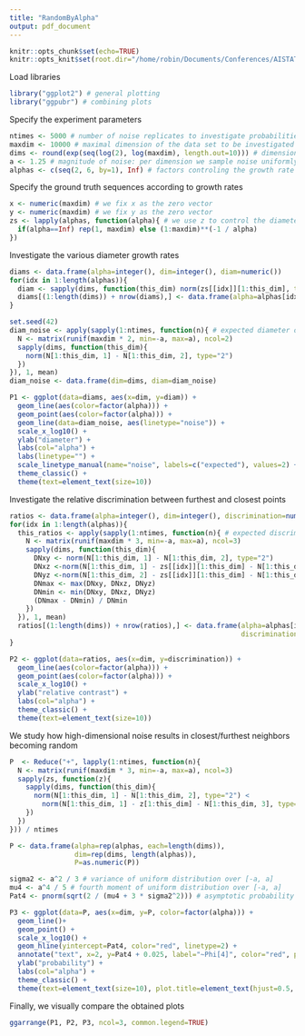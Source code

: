 ```yaml
---
title: "RandomByAlpha"
output: pdf_document
---
```


```r
knitr::opts_chunk$set(echo=TRUE)
knitr::opts_knit$set(root.dir="/home/robin/Documents/Conferences/AISTATS/2022/Code/Code")
```

Load libraries

``` r
library("ggplot2") # general plotting
library("ggpubr") # combining plots
```

Specify the experiment parameters

``` r
ntimes <- 5000 # number of noise replicates to investigate probabilities and expectations
maxdim <- 10000 # maximal dimension of the data set to be investigated
dims <- round(exp(seq(log(2), log(maxdim), length.out=10))) # dimensions to study from log-scale
a <- 1.25 # magnitude of noise: per dimension we sample noise uniformly from [-a, a]
alphas <- c(seq(2, 6, by=1), Inf) # factors controling the growth rate of the ground truth diameters
```

Specify the ground truth sequences according to growth rates

``` r
x <- numeric(maxdim) # we fix x as the zero vector
y <- numeric(maxdim) # we fix y as the zero vector
zs <- lapply(alphas, function(alpha){ # we use z to control the diameter growth rate
  if(alpha==Inf) rep(1, maxdim) else (1:maxdim)**(-1 / alpha)
})
```

Investigate the various diameter growth rates

``` r
diams <- data.frame(alpha=integer(), dim=integer(), diam=numeric())
for(idx in 1:length(alphas)){
  diam <- sapply(dims, function(this_dim) norm(zs[[idx]][1:this_dim], type="2"))
  diams[(1:length(dims)) + nrow(diams),] <- data.frame(alpha=alphas[idx], dim=dims, diam=diam)
}

set.seed(42)
diam_noise <- apply(sapply(1:ntimes, function(n){ # expected diameter of noise
  N <- matrix(runif(maxdim * 2, min=-a, max=a), ncol=2)
  sapply(dims, function(this_dim){
    norm(N[1:this_dim, 1] - N[1:this_dim, 2], type="2")
  })
}), 1, mean)
diam_noise <- data.frame(dim=dims, diam=diam_noise)

P1 <- ggplot(data=diams, aes(x=dim, y=diam)) +
  geom_line(aes(color=factor(alpha))) +
  geom_point(aes(color=factor(alpha))) +
  geom_line(data=diam_noise, aes(linetype="noise")) +
  scale_x_log10() +
  ylab("diameter") +
  labs(col="alpha") +
  labs(linetype="") +
  scale_linetype_manual(name="noise", labels=c("expected"), values=2) +
  theme_classic() +
  theme(text=element_text(size=10))
```

Investigate the relative discrimination between furthest and closest points

``` r
ratios <- data.frame(alpha=integer(), dim=integer(), discrimination=numeric())
for(idx in 1:length(alphas)){
  this_ratios <- apply(sapply(1:ntimes, function(n){ # expected discrimination
    N <- matrix(runif(maxdim * 3, min=-a, max=a), ncol=3)
    sapply(dims, function(this_dim){
      DNxy <- norm(N[1:this_dim, 1] - N[1:this_dim, 2], type="2")
      DNxz <-norm(N[1:this_dim, 1] - zs[[idx]][1:this_dim] - N[1:this_dim, 3], type="2")
      DNyz <-norm(N[1:this_dim, 2] - zs[[idx]][1:this_dim] - N[1:this_dim, 3], type="2")
      DNmax <- max(DNxy, DNxz, DNyz)
      DNmin <- min(DNxy, DNxz, DNyz)
      (DNmax - DNmin) / DNmin
    })
  }), 1, mean)
  ratios[(1:length(dims)) + nrow(ratios),] <- data.frame(alpha=alphas[idx], dim=dims, 
                                                         discrimination=this_ratios)
}

P2 <- ggplot(data=ratios, aes(x=dim, y=discrimination)) +
  geom_line(aes(color=factor(alpha))) +
  geom_point(aes(color=factor(alpha))) +
  scale_x_log10() +
  ylab("relative contrast") +
  labs(col="alpha") +
  theme_classic() +
  theme(text=element_text(size=10))
```

We study how high-dimensional noise results in closest/furthest neighbors becoming random

``` r
P  <- Reduce("+", lapply(1:ntimes, function(n){
  N <- matrix(runif(maxdim * 3, min=-a, max=a), ncol=3)
  sapply(zs, function(z){
    sapply(dims, function(this_dim){
      norm(N[1:this_dim, 1] - N[1:this_dim, 2], type="2") < 
        norm(N[1:this_dim, 1] - z[1:this_dim] - N[1:this_dim, 3], type="2")
    })
  })
})) / ntimes

P <- data.frame(alpha=rep(alphas, each=length(dims)),
                dim=rep(dims, length(alphas)),
                P=as.numeric(P))

sigma2 <- a^2 / 3 # variance of uniform distribution over [-a, a]
mu4 <- a^4 / 5 # fourth moment of uniform distribution over [-a, a]
Pat4 <- pnorm(sqrt(2 / (mu4 + 3 * sigma2^2))) # asymptotic probability for alpha = 4

P3 <- ggplot(data=P, aes(x=dim, y=P, color=factor(alpha))) +
  geom_line()+
  geom_point() +
  scale_x_log10() +
  geom_hline(yintercept=Pat4, color="red", linetype=2) +
  annotate("text", x=2, y=Pat4 + 0.025, label="~Phi[4]", color="red", parse=TRUE) +
  ylab("probability") +
  labs(col="alpha") +
  theme_classic() +
  theme(text=element_text(size=10), plot.title=element_text(hjust=0.5, size=12))
```

Finally, we visually compare the obtained plots

``` r
ggarrange(P1, P2, P3, ncol=3, common.legend=TRUE)
```